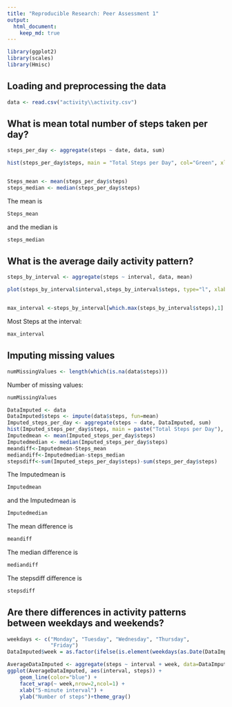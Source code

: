 ```yaml
---
title: "Reproducible Research: Peer Assessment 1"
output: 
  html_document:
    keep_md: true
---
```


```r
library(ggplot2)
library(scales)
library(Hmisc)
```

## Loading and preprocessing the data

```r
data <- read.csv("activity\\activity.csv")
```

## What is mean total number of steps taken per day?
```r
steps_per_day <- aggregate(steps ~ date, data, sum)

hist(steps_per_day$steps, main = "Total Steps per Day", col="Green", xlab="No of Steps")


Steps_mean <- mean(steps_per_day$steps)
steps_median <- median(steps_per_day$steps)

```

The mean is 
```r
Steps_mean 
``` 
and the median is  
```r
steps_median
```
## What is the average daily activity pattern?
```r
steps_by_interval <- aggregate(steps ~ interval, data, mean)

plot(steps_by_interval$interval,steps_by_interval$steps, type="l", xlab="Interval", ylab="Number of Steps",main="Average Number of Steps per Day by Interval")


max_interval <-steps_by_interval[which.max(steps_by_interval$steps),1]
```
Most Steps at the interval:
```r
max_interval
```
## Imputing missing values
```r
numMissingValues <- length(which(is.na(data$steps)))
```
Number of missing values:
```r
numMissingValues        
```
```r
DataImputed <- data
DataImputed$steps <- impute(data$steps, fun=mean)
Imputed_steps_per_day <- aggregate(steps ~ date, DataImputed, sum)
hist(Imputed_steps_per_day$steps, main = paste("Total Steps per Day"), col="Green", xlab="No of Steps")
Imputedmean <- mean(Imputed_steps_per_day$steps)
Imputedmedian <- median(Imputed_steps_per_day$steps)
meandiff<-Imputedmean-Steps_mean
mediandiff<-Imputedmedian-steps_median
stepsdiff<-sum(Imputed_steps_per_day$steps)-sum(steps_per_day$steps)
```
The Imputedmean is 
```r
Imputedmean 
``` 
and the Imputedmean is  
```r
Imputedmedian
```
The mean difference is 
```r
meandiff
```
The median difference is 
```r
mediandiff
```
The stepsdiff difference is 
```r
stepsdiff
```
## Are there differences in activity patterns between weekdays and weekends?
```r
weekdays <- c("Monday", "Tuesday", "Wednesday", "Thursday", 
              "Friday")
DataImputed$week = as.factor(ifelse(is.element(weekdays(as.Date(DataImputed$date)),weekdays), "Weekday", "Weekend"))

AverageDataImputed <- aggregate(steps ~ interval + week, data=DataImputed, mean)
ggplot(AverageDataImputed, aes(interval, steps)) + 
    geom_line(color="blue") + 
    facet_wrap(~ week,nrow=2,ncol=1) +
    xlab("5-minute interval") + 
    ylab("Number of steps")+theme_gray()
```

 